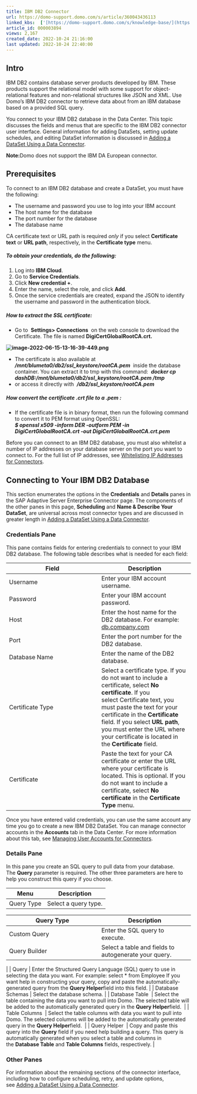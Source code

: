 ```yaml
---
title: IBM DB2 Connector
url: https://domo-support.domo.com/s/article/360043436113
linked_kbs:  ['[https://domo-support.domo.com/s/knowledge-base/](https://domo-support.domo.com/s/knowledge-base/)', '[https://domo-support.domo.com/s/](https://domo-support.domo.com/s/)', '[https://domo-support.domo.com/s/topic/0TO5w000000ZammGAC](https://domo-support.domo.com/s/topic/0TO5w000000ZammGAC)', '[https://domo-support.domo.com/s/topic/0TO5w000000ZanLGAS](https://domo-support.domo.com/s/topic/0TO5w000000ZanLGAS)', '[https://domo-support.domo.com/s/topic/0TO5w000000ZaojGAC](https://domo-support.domo.com/s/topic/0TO5w000000ZaojGAC)', '[https://domo-support.domo.com/s/article/360042926274](https://domo-support.domo.com/s/article/360042926274)', '[https://domo-support.domo.com/s/article/360043630093](https://domo-support.domo.com/s/article/360043630093)', '[https://domo-support.domo.com/s/article/360042926054](https://domo-support.domo.com/s/article/360042926054)', '[https://domo-support.domo.com/s/article/360043436113](https://domo-support.domo.com/s/article/360043436113)', '[https://domo-support.domo.com/s/topic/0TO5w000000ZaojGAC/database-connectors](https://domo-support.domo.com/s/topic/0TO5w000000ZaojGAC/database-connectors)', '[https://domo-support.domo.com/s/article/360043429933](https://domo-support.domo.com/s/article/360043429933)', '[https://domo-support.domo.com/s/article/360043429953](https://domo-support.domo.com/s/article/360043429953)', '[https://domo-support.domo.com/s/article/360042925494](https://domo-support.domo.com/s/article/360042925494)', '[https://domo-support.domo.com/s/article/4408174643607](https://domo-support.domo.com/s/article/4408174643607)', '[https://domo-support.domo.com/s/article/360043429913](https://domo-support.domo.com/s/article/360043429913)', '[https://domo-support.domo.com/s/login/](https://domo-support.domo.com/s/login/)']
article_id: 000003894
views: 2,167
created_date: 2022-10-24 21:16:00
last updated: 2022-10-24 22:40:00
---
```




Intro
-----


IBM DB2 contains database server products developed by IBM. These products support the relational model with some support for object-relational features and non-relational structures like JSON and XML. Use Domo's IBM DB2 connector to retrieve data about from an IBM database based on a provided SQL query. 


You connect to your IBM DB2 database in the Data Center. This topic discusses the fields and menus that are specific to the IBM DB2 connector user interface. General information for adding DataSets, setting update schedules, and editing DataSet information is discussed in [Adding a DataSet Using a Data Connector](/s/article/360042926274).




 

**Note:**Domo does not support the IBM DA European connector.



Prerequisites
-------------


To connect to an IBM DB2 database and create a DataSet, you must have the following:


* The username and password you use to log into your IBM account
* The host name for the database
* The port number for the database
* The database name


CA certificate text or URL path is required *only* if you select **Certificate text** or **URL path**, respectively, in the **Certificate type** menu.


##### **To obtain your credentials, do the following:**


1. Log into **IBM Cloud**.
2. Go to **Service Credentials**.
3. Click **New credential +**.
4. Enter the name, select the role, and click **Add**.
5. Once the service credentials are created, expand the JSON to identify the username and password in the authentication block.


##### **How to extract the SSL certificate:**


* Go to   **Settings> Connections**   on the web console to download the Certificate. The file is named **DigiCertGlobalRootCA.crt.**


**![image-2022-06-15-13-16-39-449.png](image-2022-06-15-13-16-39-449.png)**


* The certificate is also available at   ***/mnt/blumeta0/db2/ssl\_keystore/rootCA.pem***   inside the database container. You can extract it to tmp with this command:   ***docker cp dashDB:/mnt/blumeta0/db2/ssl\_keystore/rootCA.pem /tmp***
* or access it directly with  ***<host volume>/db2/ssl\_keystore/rootCA.pem***


##### **How convert the certificate .crt file to a .pem :**


* If the certificate file is in binary format, then run the following command to convert it to PEM format using OpenSSL:   
 ***$ openssl x509 -inform DER -outform PEM -in DigiCertGlobalRootCA.crt -out DigiCertGlobalRootCA.crt.pem***


Before you can connect to an IBM DB2 database, you must also whitelist a number of IP addresses on your database server on the port you want to connect to. For the full list of IP addresses, see [Whitelisting IP Addresses for Connectors](/s/article/360043630093 "Whitelisting IP Addresses for Connectors").


Connecting to Your IBM DB2 Database
-----------------------------------


This section enumerates the options in the **Credentials** and **Details** panes in the SAP Adaptive Server Enterprise Connector page. The components of the other panes in this page, **Scheduling** and **Name & Describe Your DataSet**, are universal across most connector types and are discussed in greater length in [Adding a DataSet Using a Data Connector](/s/article/360042926274 "Adding a DataSet Using a Data Connector").


### Credentials Pane


This pane contains fields for entering credentials to connect to your IBM DB2 database. The following table describes what is needed for each field:  




| Field | Description |
| --- | --- |
| Username | Enter your IBM account username. |
| Password | Enter your IBM account password. |
| Host | Enter the host name for the DB2 database. For example: [db.company.com](http://db.company.com) |
| Port | Enter the port number for the DB2 database. |
| Database Name | Enter the name of the DB2 database. |
| Certificate Type  | Select a certificate type. If you do not want to include a certificate, select **No certificate**. If you select Certificate text, you must paste the text for your certificate in the **Certificate** field. If you select **URL path**, you must enter the URL where your certificate is located in the **Certificate** field.    |
| Certificate | Paste the text for your CA certificate or enter the URL where your certificate is located. This is optional. If you do not want to include a certificate, select **No certificate** in the **Certificate Type** menu. |


Once you have entered valid credentials, you can use the same account any time you go to create a new IBM DB2 DataSet. You can manage connector accounts in the **Accounts** tab in the Data Center. For more information about this tab, see [Managing User Accounts for Connectors](/s/article/360042926054 "Managing User Accounts for Connectors").


### Details Pane


In this pane you create an SQL query to pull data from your database. The **Query** parameter is required. The other three parameters are here to help you construct this query if you choose.




| Menu | Description |
| --- | --- |
| Query Type | Select a query type.

| Query Type | Description |
| --- | --- |
| Custom Query | Enter the SQL query to execute. |
| Query Builder | Select a table and fields to autogenerate your query. |

 |
| Query | Enter the Structured Query Language (SQL) query to use in selecting the data you want. For example:
select \* from Employee
If you want help in constructing your query, copy and paste the automatically-generated query from the **Query Helper**field into this field. |
| Database Schemas | Select the database schema. |
| Database Table  | Select the table containing the data you want to pull into Domo. The selected table will be added to the automatically generated query in the **Query Helper**field.  |
| Table Columns  | Select the table columns with data you want to pull into Domo. The selected columns will be added to the automatically generated query in the **Query Helper**field.  |
| Query Helper  | Copy and paste this query into the **Query** field if you need help building a query. This query is automatically generated when you select a table and columns in the **Database Table** and **Table Columns** fields, respectively. |


### Other Panes


For information about the remaining sections of the connector interface, including how to configure scheduling, retry, and update options, see [Adding a DataSet Using a Data Connector](/s/article/360042926274).

